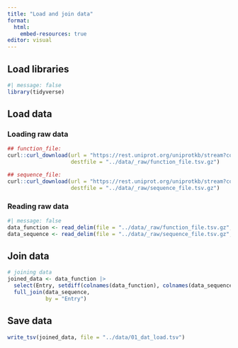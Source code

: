 ```yaml
---
title: "Load and join data"
format:
  html:
    embed-resources: true
editor: visual
---
```


## Load libraries

```r
#| message: false
library(tidyverse)
```

## Load data

### Loading raw data

```r
## function_file:
curl::curl_download(url = "https://rest.uniprot.org/uniprotkb/stream?compressed=true&fields=accession%2Creviewed%2Cid%2Cgene_names%2Corganism_name%2Cprotein_name%2Ccc_cofactor%2Ccc_catalytic_activity%2Cph_dependence%2Ccc_pathway%2Ccc_function%2Cec%2Ctemp_dependence%2Cgo_f%2Ccc_subcellular_location%2Cft_transmem%2Cft_intramem%2Cprotein_families&format=tsv&query=%28%28taxonomy_id%3A9606%29+OR+%28taxonomy_id%3A10090%29%29+AND+%28reviewed%3Atrue%29",
                    destfile = "../data/_raw/function_file.tsv.gz")

## sequence_file:
curl::curl_download(url = "https://rest.uniprot.org/uniprotkb/stream?compressed=true&fields=accession%2Creviewed%2Cid%2Cgene_names%2Corganism_name%2Cprotein_name%2Clength%2Cmass%2Csequence%2Cft_act_site%2Cft_binding&format=tsv&query=%28%28taxonomy_id%3A9606%29+OR+%28taxonomy_id%3A10090%29%29+AND+%28reviewed%3Atrue%29",
                    destfile = "../data/_raw/sequence_file.tsv.gz")
```

### Reading raw data

```r
#| message: false
data_function <- read_delim(file = "../data/_raw/function_file.tsv.gz", delim = "\t")
data_sequence <- read_delim(file = "../data/_raw/sequence_file.tsv.gz", delim = "\t")
```

## Join data

```r
# joining data
joined_data <- data_function |>
  select(Entry, setdiff(colnames(data_function), colnames(data_sequence))) |>
  full_join(data_sequence,
            by = "Entry")
```

## Save data

```r
write_tsv(joined_data, file = "../data/01_dat_load.tsv")
```
